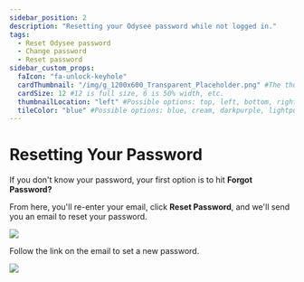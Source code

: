 ---
sidebar_position: 2
description: "Resetting your Odysee password while not logged in."
tags:
  - Reset Odysee password
  - Change password
  - Reset password
sidebar_custom_props:
  faIcon: "fa-unlock-keyhole" 
  cardThumbnail: "/img/g_1200x600_Transparent_Placeholder.png" #The thumbnail on the category card.
  cardSize: 12 #12 is full size, 6 is 50% width, etc.
  thumbnailLocation: "left" #Possible options: top, left, bottom, right, none
  tileColor: "blue" #Possible options: blue, cream, darkpurple, lightpurple, mauve, orange, pink, none
---

# Resetting Your Password

If you don't know your password, your first option is to hit **Forgot Password?**

From here, you'll re-enter your email, click **Reset Password**, and we'll send you an email to reset your password.

![](/img/en/category-basics26.png)

Follow the link on the email to set a new password.

![](/img/en/category-basics14.png)
